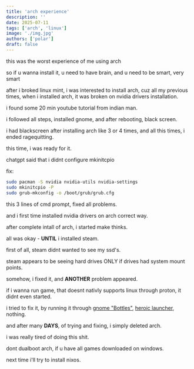 ```yaml
---
title: 'arch experience'
description: ''
date: 2025-07-11
tags: ['arch', 'linux']
image: './img.jpg'
authors: ['polar']
draft: false
---
```



<Callout variant="note">
this was the worst experience of me using arch

so if u wanna install it, u need to have brain, and u need to be smart, very smart

</Callout>
  
after i broked linux mint, i was interested to install arch, cuz all my previous times, when i installed arch, it was broken on nvidia drivers installation.

i found some 20 min youtube tutorial from indian man.

i followed all steps, installed gnome, and after rebooting, black screen.

i had blackscreen after installing arch like 3 or 4 times, and all this times, i ended ragequitting.

this time, i was ready for it.

<Callout title='by chatgpt' variant="solution">
chatgpt said that i didnt configure mkinitcpio

fix:

```sh
sudo pacman -S nvidia nvidia-utils nvidia-settings
sudo mkinitcpio -P
sudo grub-mkconfig -o /boot/grub/grub.cfg
```

this 3 lines of cmd prompt, fixed all problems.

and i first time installed nvidia drivers on arch correct way.

</Callout>

after complete intall of arch, i started make thinks.

all was okay - **UNTIL** i installed steam.

first of all, steam didnt wanted to see my ssd's.

steam appears to be seeing hard drives ONLY if drives had system mount points.

somehow, i fixed it, and **ANOTHER** problem appeared.

if i wanna run game, that doesnt nativly supports linux through proton, it didnt even started.

i tried to fix it, by running it through [gnome "Bottles"](https://github.com/bottlesdevs/Bottles), [heroic launcher](https://heroicgameslauncher.com/), nothing.

and after many **DAYS**, of trying and fixing, i simply deleted arch.

i was really tired of doing this shit.

<Callout variant="tip">
  dont dualboot arch, if u have all games downloaded on windows.
</Callout>

next time i'll try to install nixos.